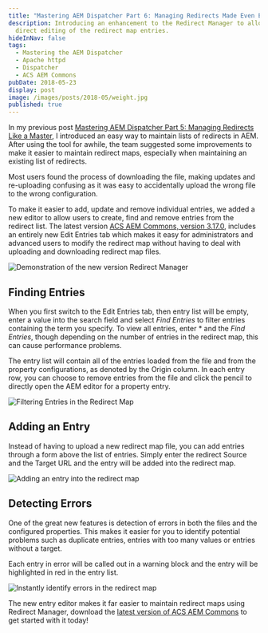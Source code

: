 ```yaml
---
title: "Mastering AEM Dispatcher Part 6: Managing Redirects Made Even Easier!"
description: Introducing an enhancement to the Redirect Manager to allow for
  direct editing of the redirect map entries.
hideInNav: false
tags:
  - Mastering the AEM Dispatcher
  - Apache httpd
  - Dispatcher
  - ACS AEM Commons
pubDate: 2018-05-23
display: post
image: /images/posts/2018-05/weight.jpg
published: true
---
```


In my previous post [Mastering AEM Dispatcher Part 5: Managing Redirects Like a Master](https://blogs.perficient.com/adobe/2017/12/07/mastering-aem-dispatcher-part-5-managing-redirects-like-a-master/), I introduced an easy way to maintain lists of redirects in AEM. After using the tool for awhile, the team suggested some improvements to make it easier to maintain redirect maps, especially when maintaining an existing list of redirects.

Most users found the process of downloading the file, making updates and re-uploading confusing as it was easy to accidentally upload the wrong file to the wrong configuration.

To make it easier to add, update and remove individual entries, we added a new editor to allow users to create, find and remove entries from the redirect list. The latest version [ACS AEM Commons, version 3.17.0](https://github.com/Adobe-Consulting-Services/acs-aem-commons/releases/tag/acs-aem-commons-3.17.0), includes an entirely new Edit Entries tab which makes it easy for administrators and advanced users to modify the redirect map without having to deal with uploading and downloading redirect map files.

  

![Demonstration of the new version Redirect Manager](/images/posts/2018-05/redirect-manager.gif)

  
## Finding Entries

  
When you first switch to the Edit Entries tab, then entry list will be empty, enter a value into the search field and select _Find Entries_ to filter entries containing the term you specify. To view all entries, enter \* and the _Find Entries_, though depending on the number of entries in the redirect map, this can cause performance problems.

The entry list will contain all of the entries loaded from the file and from the property configurations, as denoted by the Origin column. In each entry row, you can choose to remove entries from the file and click the pencil to directly open the AEM editor for a property entry.

  

![Filtering Entries in the Redirect Map](/images/posts/2018-05/filter-entries.png)

  
## Adding an Entry  

  
Instead of having to upload a new redirect map file, you can add entries through a form above the list of entries. Simply enter the redirect Source and the Target URL and the entry will be added into the redirect map.

  

![Adding an entry into the redirect map](/images/posts/2018-05/add-entry.png)

  
## Detecting Errors

  
One of the great new features is detection of errors in both the files and the configured properties. This makes it easier for you to identify potential problems such as duplicate entries, entries with too many values or entries without a target. 

Each entry in error will be called out in a warning block and the entry will be highlighted in red in the entry list.

  

![Instantly identify errors in the redirect map](/images/posts/2018-05/instant-error.png)

  
The new entry editor makes it far easier to maintain redirect maps using Redirect Manager, download the [latest version of ACS AEM Commons](https://github.com/Adobe-Consulting-Services/acs-aem-commons/releases/tag/acs-aem-commons-3.17.0) to get started with it today!

  
